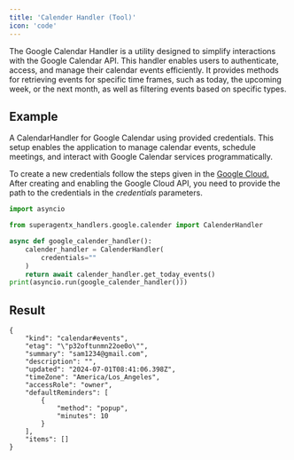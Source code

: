 ```yaml
---
title: 'Calender Handler (Tool)'
icon: 'code'
---
```


The Google Calendar Handler is a utility designed to simplify interactions with the Google Calendar API.
This handler enables users to authenticate, access, and manage their calendar events efficiently.
It provides methods for retrieving events for specific time frames, such as today, the upcoming week,
or the next month, as well as filtering events based on specific types.

## Example
A CalendarHandler for Google Calendar using provided credentials. This setup enables the application to manage calendar
events, schedule meetings, and interact with Google Calendar services programmatically.

To create a new credentials follow the steps given in the
<a href="https://developers.google.com/calendar/api/quickstart/python" target="_blank">Google Cloud.</a> <br />
After creating and enabling the Google Cloud API, you need to provide the path to the credentials in the _credentials_ parameters.

``` python calender_handler_code.py
import asyncio

from superagentx_handlers.google.calender import CalenderHandler

async def google_calender_handler():
    calender_handler = CalenderHandler(
        credentials=""
    )
    return await calender_handler.get_today_events()
print(asyncio.run(google_calender_handler()))
```

## Result
```inline Calender Today Event
{
    "kind": "calendar#events",
    "etag": "\"p32oftunmn22oe0o\"",
    "summary": "sam1234@gmail.com",
    "description": "",
    "updated": "2024-07-01T08:41:06.398Z",
    "timeZone": "America/Los_Angeles",
    "accessRole": "owner",
    "defaultReminders": [
        {
            "method": "popup",
            "minutes": 10
        }
    ],
    "items": []
}
```
